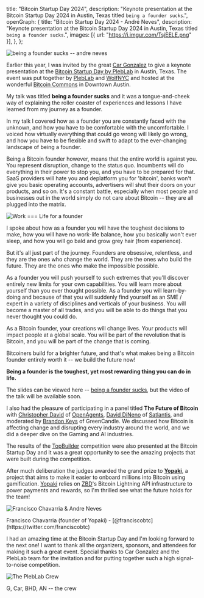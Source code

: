   title: "Bitcoin Startup Day 2024",
  description:
    "Keynote presentation at the Bitcoin Startup Day 2024 in Austin, Texas titled `being a founder sucks`.",
  openGraph: {
    title: "Bitcoin Startup Day 2024 - André Neves",
    description:
      "Keynote presentation at the Bitcoin Startup Day 2024 in Austin, Texas titled `being a founder sucks`.",
    images: [{ url: "https://i.imgur.com/TsjEELE.png" }],
  },
};

<Image
  alt="being a founder sucks -- andre neves"
  src="https://i.imgur.com/oqGrgpD.png"
  className="w-full"
/>

Earlier this year, I was invited by the great [Car Gonzalez](https://www.youtube.com/watch?v=HAJXTzQ5lEo) to give a keynote presentation at the [Bitcoin Startup Day by PlebLab](https://www.pleblab.dev/startup-day) in Austin, Texas. The event was put together by [PlebLab](https://pleblab.dev) and [WolfNYC](https://wolfnyc.com) and hosted at the wonderful [Bitcoin Commons](https://www.bitcoincommons.com/) in Downtown Austin.

My talk was titled **being a founder sucks** and it was a tongue-and-cheek way of explaining the roller coaster of experiences and lessons I have learned from my journey as a founder.

<Tweet id="1768283321887236461" />

In my talk I covered how as a founder you are constantly faced with the unknown, and how you have to be comfortable with the uncomfortable. I voiced how virtually everything that could go wrong will likely go wrong, and how you have to be flexible and swift to adapt to the ever-changing landscape of being a founder.

Being a Bitcoin founder however, means that the entire world is against you. You represent disruption, change to the status quo. Incumbents will do everything in their power to stop you, and you have to be prepared for that. SaaS providers will hate you and deplatform you for 'bitcoin', banks won't give you basic operating accounts, advertisers will shut their doors on your products, and so on. It's a constant battle, especially when most people and businesses out in the world simply do not care about Bitcoin -- they are all plugged into the matrix.

<Image
  alt="Work === Life for a founder"
  src="https://i.imgur.com/Cs0bk4i.png"
  className="w-full"
/>

I spoke about how as a founder you will have the toughest decisions to make, how you will have no work-life balance, how you basically won't ever sleep, and how you will go bald and grow grey hair (from experience).

But it's all just part of the journey. Founders are obsessive, relentless, and they are the ones who change the world. They are the ones who build the future. They are the ones who make the impossible possible.

As a founder you will push yourself to such extremes that you'll discover entirely new limits for your own capabilities. You will learn more about yourself than you ever thought possible. As a founder you will learn-by-doing and because of that you will suddenly find yourself as an SME / expert in a variety of disciplines and verticals of your business. You will become a master of all trades, and you will be able to do things that you never thought you could do.

As a Bitcoin founder, your creations will change lives. Your products will impact people at a global scale. You will be part of the revolution that is Bitcoin, and you will be part of the change that is coming.

Bitcoiners build for a brighter future, and that's what makes being a Bitcoin founder entirely worth it -- we build the future now!

**Being a founder is the toughest, yet most rewarding thing you can do in life.**

<Tweet id="1768284670255337497" />

The slides can be viewed here -- [being a founder sucks](https://zbd.one/bitcoin-startup-day), but the video of the talk will be available soon.

I also had the pleasure of participating in a panel titled **The Future of Bitcoin** with [Christopher David](https://twitter.com/AtlantisPleb) of [OpenAgents](https://twitter.com/OpenAgentsInc), [David DiNeno](https://twitter.com/PlaySatlantis) of [Satlantis](https://satlantis.net/), and moderated by [Brandon Keys](https://twitter.com/Greencandleit) of GreenCandle. We discussed how Bitcoin is affecting change and disrupting every industry around the world, and we did a deeper dive on the Gaming and AI industries.

<Tweet id="1768309912784846889" />

The results of the [TopBuilder](https://www.topbuilder.dev/) competition were also presented at the Bitcoin Startup Day and it was a great opportunity to see the amazing projects that were built during the competition.

After much deliberation the judges awarded the grand prize to **[Yopaki](https://twitter.com/yopakibitcoin)**, a project that aims to make it easier to onboard millions into Bitcoin using gamification. [Yopaki](https://yopaki.com/) relies on [ZBD](https://zbd.gg)'s Bitcoin Lightning API infrastructure to power payments and rewards, so I'm thrilled see what the future holds for the team!

<Tweet id="1768432115811492214" />

<Image
  alt="Francisco Chavarria & Andre Neves"
  src="https://i.imgur.com/XAboGH3.jpeg"
  className="w-full"
/>

<Caption>
  Francisco Chavarria (founder of Yopaki) -
  [@franciscobtc](https://twitter.com/franciscobtc)
</Caption>

I had an amazing time at the Bitcoin Startup Day and I'm looking forward to the next one! I want to thank all the organizers, sponsors, and attendees for making it such a great event. Special thanks to Car Gonzalez and the PlebLab team for the invitation and for putting together such a high signal-to-noise competition.

<Image
  alt="The PlebLab Crew"
  src="https://i.imgur.com/yOH1JGG.jpeg"
  className="w-full"
/>
<Caption>G, Car, BHD, AN -- the crew</Caption>
